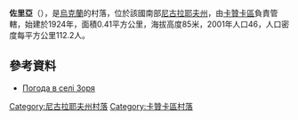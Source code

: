 {{coord|47|32|20|N|33|4|38|E|scale:100000|display=title}}

'''佐里亞'''（{{lang-uk|Зоря}}），是[[烏克蘭|烏克蘭]]的村落，位於該國南部[[尼古拉耶夫州|尼古拉耶夫州]]，由[[卡贊卡區|卡贊卡區]]負責管轄，始建於1924年，面積0.41平方公里，海拔高度85米，2001年人口46，人口密度每平方公里112.2人。

==參考資料==
* [http://weather.in.ua/ua/nikolaevskaja/9149 Погода в селі Зоря]{{Wayback|url=http://weather.in.ua/ua/nikolaevskaja/9149 |date=20160607024212 }}

[[Category:尼古拉耶夫州村落|Category:尼古拉耶夫州村落]]
[[Category:卡贊卡區村落|Category:卡贊卡區村落]]


{{Mykolaiv-geo-stub}}